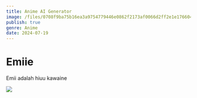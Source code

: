```yaml
---
title: Anime AI Generator
image: /files/0708f9ba75b16ea3a9754779446e0862f2173af0066d2ff2e1e1766046579978.png
publish: true
genre: Anime
date: 2024-07-19
---
```

# **Emiie**

Emii adalah hiuu kawaine

![](https://raw.githubusercontent.com/gawrarr/coba/main/files/0708f9ba75b16ea3a9754779446e0862f2173af0066d2ff2e1e1766046579978.png)